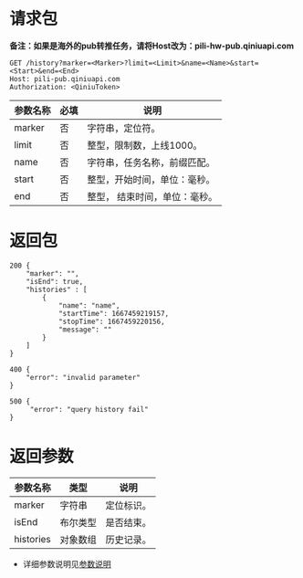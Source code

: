 # 请求包
**备注：如果是海外的pub转推任务，请将Host改为：pili-hw-pub.qiniuapi.com**

```
GET /history?marker=<Marker>?limit=<Limit>&name=<Name>&start=<Start>&end=<End>
Host: pili-pub.qiniuapi.com
Authorization: <QiniuToken>

```

| 参数名称 | 必填 | 说明 |
| ----------- |-------------------|-------------------------------------------- |
| marker | 否 | 字符串，定位符。|
| limit | 否 | 整型，限制数，上线1000。|
| name | 否 | 字符串，任务名称，前缀匹配。|
| start | 否 | 整型，开始时间，单位：毫秒。|
| end | 否 | 整型， 结束时间，单位：毫秒。|

# 返回包

```
200 {
    "marker": "",
    "isEnd": true,
    "histories" : [
        {
            "name": "name",
            "startTime": 1667459219157, 
            "stopTime": 1667459220156, 
            "message": ""
        }
    ]
}

400 {
    "error": "invalid parameter"
}

500 {
     "error": "query history fail"
}
```

# 返回参数
| 参数名称 | 类型 | 说明 |
| ----------- |-------------------|-------------------------------------------- |
| marker | 字符串 | 定位标识。 |
| isEnd | 布尔类型 | 是否结束。 |
| histories | 对象数组 | 历史记录。|

- 详细参数说明见[参数说明](/pili/api/7326/parameters-that-pub)
